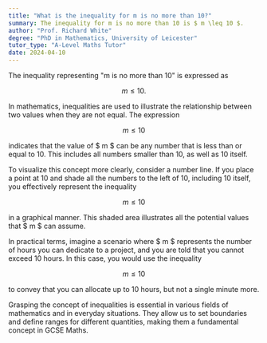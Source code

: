 ```yaml
---
title: "What is the inequality for m is no more than 10?"
summary: The inequality for m is no more than 10 is $ m \leq 10 $.
author: "Prof. Richard White"
degree: "PhD in Mathematics, University of Leicester"
tutor_type: "A-Level Maths Tutor"
date: 2024-04-10
---
```


The inequality representing "m is no more than 10" is expressed as 

$$
m \leq 10.
$$

In mathematics, inequalities are used to illustrate the relationship between two values when they are not equal. The expression 

$$
m \leq 10 
$$ 

indicates that the value of $ m $ can be any number that is less than or equal to $10$. This includes all numbers smaller than $10$, as well as $10$ itself.

To visualize this concept more clearly, consider a number line. If you place a point at $10$ and shade all the numbers to the left of $10$, including $10$ itself, you effectively represent the inequality 

$$
m \leq 10 
$$ 

in a graphical manner. This shaded area illustrates all the potential values that $ m $ can assume.

In practical terms, imagine a scenario where $ m $ represents the number of hours you can dedicate to a project, and you are told that you cannot exceed $10$ hours. In this case, you would use the inequality 

$$
m \leq 10 
$$ 

to convey that you can allocate up to $10$ hours, but not a single minute more.

Grasping the concept of inequalities is essential in various fields of mathematics and in everyday situations. They allow us to set boundaries and define ranges for different quantities, making them a fundamental concept in GCSE Maths.
    